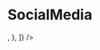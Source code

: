 
<Meta title="Components|SocialMedia" component={SocialMedia} />

# SocialMedia

<Preview>
  <Story name="default">
    <SocialMedia
      medias={[
        {
          name: text("name", "Name"),
          url: text("url", "#"),
          icon: <IconTwitter />,
        },
      ]}
    />
  </Story>
</Preview>
